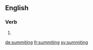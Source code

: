 ==English==

===Verb===
{{head|en|present participle}}

# {{present participle of|summit|lang=en|nocat=1}}

[[de:summiting]]
[[fr:summiting]]
[[sv:summiting]]